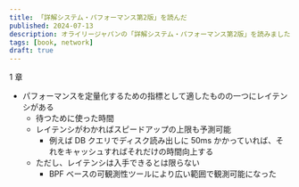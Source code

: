 ```yaml
---
title: 「詳解システム・パフォーマンス第2版」を読んだ
published: 2024-07-13
description: オライリージャパンの「詳解システム・パフォーマンス第2版」を読みました。
tags: [book, network]
draft: true
---
```


1 章

- パフォーマンスを定量化するための指標として適したものの一つにレイテンシがある
    - 待つために使った時間
    - レイテンシがわかればスピードアップの上限も予測可能
        - 例えば DB クエリでディスク読み出しに 50ms かかっていれば、それをキャッシュすればそれだけの時間向上する
    - ただし、レイテンシは入手できるとは限らない
        - BPF ベースの可観測性ツールにより広い範囲で観測可能になった